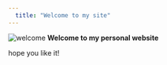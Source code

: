 ```yaml
---
  title: "Welcome to my site"
---
```

![welcome](image2.jpeg)
**Welcome to my personal website**

hope you like it!

